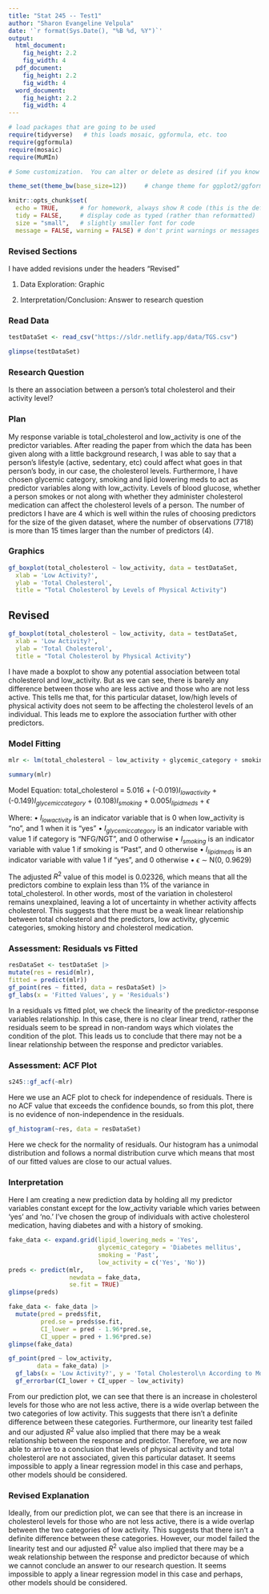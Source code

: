```yaml
---
title: "Stat 245 -- Test1"
author: "Sharon Evangeline Velpula"
date: '`r format(Sys.Date(), "%B %d, %Y")`'
output: 
  html_document:
    fig_height: 2.2
    fig_width: 4
  pdf_document:
    fig_height: 2.2
    fig_width: 4
  word_document:
    fig_height: 2.2
    fig_width: 4
---
```


```r
# load packages that are going to be used
require(tidyverse)   # this loads mosaic, ggformula, etc. too
require(ggformula)
require(mosaic)
require(MuMIn)

# Some customization.  You can alter or delete as desired (if you know what you are doing).

theme_set(theme_bw(base_size=12))     # change theme for ggplot2/ggformula

knitr::opts_chunk$set(
  echo = TRUE,      # for homework, always show R code (this is the default)
  tidy = FALSE,     # display code as typed (rather than reformatted)
  size = "small",   # slightly smaller font for code
  message = FALSE, warning = FALSE) # don't print warnings or messages in compiled document. So you MUST check them in RStudio!
```

### Revised Sections 

I have added revisions under the headers "Revised" 

1. Data Exploration: Graphic 

2. Interpretation/Conclusion: Answer to research question

### Read Data 
```r
testDataSet <- read_csv("https://sldr.netlify.app/data/TGS.csv")

glimpse(testDataSet)
```


### Research Question 
Is there an association between a person’s total cholesterol and their activity level?


### Plan
My response variable is total_cholesterol and low_activity is one of the predictor variables. After reading the paper from which the data has been given along with a little background research, I was able to say that a person's lifestyle (active, sedentary, etc) could affect what goes in that person's body, in our case, the cholesterol levels. Furthermore, I have chosen glycemic category, smoking and lipid lowering meds to act as predictor variables along with low_activity. Levels of blood glucose, whether a person smokes or not along with whether they administer cholesterol medication can affect the cholesterol levels of a person. The number of predictors I have are 4 which is well within the rules of choosing predictors for the size of the given dataset, where the number of observations (7718) is more than 15 times larger than the number of predictors (4). 


### Graphics 
```r
gf_boxplot(total_cholesterol ~ low_activity, data = testDataSet, 
  xlab = 'Low Activity?', 
  ylab = 'Total Cholesterol', 
  title = "Total Cholesterol by Levels of Physical Activity")
```

## Revised 

```r
gf_boxplot(total_cholesterol ~ low_activity, data = testDataSet, 
  xlab = 'Low Activity?', 
  ylab = 'Total Cholesterol', 
  title = "Total Cholesterol by Physical Activity")
```

I have made a boxplot to show any potential association between total cholesterol and low_activity. But as we can see, there is barely any difference between those who are less active and those who are not less active. This tells me that, for this particular dataset, low/high levels of physical activity does not seem to be affecting the cholesterol levels of an individual. This leads me to explore the association further with other predictors. 


### Model Fitting
```r
mlr <- lm(total_cholesterol ~ low_activity + glycemic_category + smoking + lipid_lowering_meds, data = testDataSet)

summary(mlr)
```


Model Equation: total_cholesterol = 5.016 + (-0.019)$I_{lowactivity}$ + (-0.149)$I_{glycemiccategory}$ + (0.108)$I_{smoking}$ + 0.005$I_{lipidmeds}$ + $\epsilon$


Where:
• $I_{lowactivity}$ is an indicator variable that is 0 when low_activity is "no", and 1 when it is "yes"
• $I_{glycemiccategory}$ is an indicator variable with value 1 if category is "NFG/NGT", and 0 otherwise
• $I_{smoking}$ is an indicator variable with value 1 if smoking is "Past", and 0 otherwise
• $I_{lipidmeds}$ is an indicator variable with value 1 if "yes", and 0 otherwise
• $\epsilon$ ∼ N(0, 0.9629) 


The adjusted $R^2$ value of this model is 0.02326, which means that all the predictors combine to explain less than 1% of the variance in total_cholesterol. In other words, most of the variation in cholesterol remains unexplained, leaving a lot of uncertainty in whether activity affects cholesterol. This suggests that there must be a weak linear relationship between total cholesterol and the predictors, low activity, glycemic categories, smoking history and cholesterol medication. 


### Assessment: Residuals vs Fitted

```r
resDataSet <- testDataSet |>
mutate(res = resid(mlr),
fitted = predict(mlr))
gf_point(res ~ fitted, data = resDataSet) |>
gf_labs(x = 'Fitted Values', y = 'Residuals')
```

In a residuals vs fitted plot, we check the linearity of the predictor-response variables relationship. In this case, there is no clear linear trend, rather the residuals seem to be spread in non-random ways which violates the condition of the plot. This leads us to conclude that there may not be a linear relationship between the response and predictor variables. 


### Assessment: ACF Plot

```r
s245::gf_acf(~mlr)
```

Here we use an ACF plot to check for independence of residuals. There is no ACF value that exceeds the confidence bounds, so from this plot, there is no evidence of non-independence in the residuals.  


```r
gf_histogram(~res, data = resDataSet)
```

Here we check for the normality of residuals. Our histogram has a unimodal distribution and follows a normal distribution curve which means that most of our fitted values are close to our actual values. 


### Interpretation

Here I am creating a new prediction data by holding all my predictor variables constant except for the low_activity variable which varies between 'yes' and 'no.' I've chosen the group of individuals with active cholesterol medication, having diabetes and with a history of smoking. 


```r
fake_data <- expand.grid(lipid_lowering_meds = 'Yes',
                         glycemic_category = 'Diabetes mellitus',
                         smoking = 'Past',
                         low_activity = c('Yes', 'No'))
preds <- predict(mlr,
                 newdata = fake_data,
                 se.fit = TRUE)
glimpse(preds)
```


```r
fake_data <- fake_data |>
  mutate(pred = preds$fit,
         pred.se = preds$se.fit,
         CI_lower = pred - 1.96*pred.se,
         CI_upper = pred + 1.96*pred.se)
glimpse(fake_data)
```

```r
gf_point(pred ~ low_activity,
        data = fake_data) |>
  gf_labs(x = 'Low Activity?', y = 'Total Cholesterol\n According to Model') |>
  gf_errorbar(CI_lower + CI_upper ~ low_activity)
```

From our prediction plot, we can see that there is an increase in cholesterol levels for those who are not less active, there is a wide overlap between the two categories of low activity. This suggests that there isn't a definite difference between these categories. Furthermore, our linearity test failed and our adjusted $R^2$ value also implied that there may be a weak relationship between the response and predictor. Therefore, we are now able to arrive to a conclusion that levels of physical activity and total cholesterol are not associated, given this particular dataset. It seems impossible to apply a linear regression model in this case and perhaps, other models should be considered.  

### Revised Explanation 

Ideally, from our prediction plot, we can see that there is an increase in cholesterol levels for those who are not less active, there is a wide overlap between the two categories of low activity. This suggests that there isn't a definite difference between these categories. However, our model failed the linearity test and our adjusted $R^2$ value also implied that there may be a weak relationship between the response and predictor because of which we cannot conclude an answer to our research question. It seems impossible to apply a linear regression model in this case and perhaps, other models should be considered.  


  